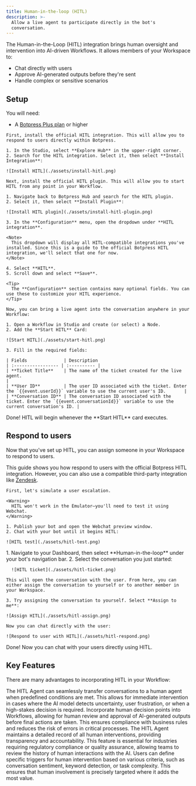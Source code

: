 ```yaml
---
title: Human-in-the-loop (HITL)
description: >-
  Allow a live agent to participate directly in the bot's
  conversation.
---
```


The Human-in-the-Loop (HITL) integration brings human oversight and intervention into AI-driven Workflows. It allows members of your Workspace to:

- Chat directly with users
- Approve AI-generated outputs before they're sent
- Handle complex or sensitive scenarios

## Setup

<Info>
  You will need:

  - A [Botpress Plus plan](https://botpress.com/pricing) or higher
</Info>

<Steps titleSize='h3'>
  <Step title="Install the HITL integration to your bot">

    First, install the official HITL integration. This will allow you to respond to users directly within Botpress.

    1. In the Studio, select **Explore Hub** in the upper-right corner.
    2. Search for the HITL integration. Select it, then select **Install Integration**:

    ![Install HITL](./assets/install-hitl.png)

  </Step>
  <Step title="Install the HITL plugin">

    Next, install the official HITL plugin. This will allow you to start HITL from any point in your Workflow.

    1. Navigate back to Botpress Hub and search for the HITL plugin.
    2. Select it, then select **Install Plugin**:

    ![Install HITL plugin](./assets/install-hitl-plugin.png)

    3. In the **Configuration** menu, open the dropdown under **HITL integration**.

    <Note>
      This dropdown will display all HITL-compatible integrations you've installed. Since this is a guide to the official Botpress HITL integration, we'll select that one for now.
    </Note>

    4. Select **HITL**.
    5. Scroll down and select **Save**.

    <Tip>
      The **Configuration** section contains many optional fields. You can use these to customize your HITL experience.
    </Tip>

  </Step>
  <Step title="Add the Start HITL card to your Workflow">

    Now, you can bring a live agent into the conversation anywhere in your Workflow:

    1. Open a Workflow in Studio and create (or select) a Node.
    2. Add the **Start HITL** Card:

    ![Start HITL](./assets/start-hitl.png)

    3. Fill in the required fields:

    | Fields              | Description
    | :----------------- | :---------- |
    | **Ticket Title**    | The name of the ticket created for the live agent.                                                                 |
    | **User ID**         | The user ID associated with the ticket. Enter the `{{event.userId}}` variable to use the current user's ID.       |
    | **Conversation ID** | The conversation ID associated with the ticket. Enter the `{{event.conversationId}}` variable to use the current conversation's ID. |

  </Step>
</Steps>

<Check>
  Done! HITL will begin whenever the **Start HITL** card executes.
</Check>

## Respond to users

Now that you've set up HITL, you can assign someone in your Workspace to respond to users.

<Note>

  This guide shows you how respond to users with the official Botpress HITL integration. However, you can also use a compatible third-party integration like [Zendesk](./zendesk).

</Note>

<Steps titleSize='h3'>
  <Step title="Publish and test your bot">

    First, let's simulate a user escalation.

    <Warning>
      HITL won't work in the Emulator—you'll need to test it using Webchat.
    </Warning>

    1. Publish your bot and open the Webchat preview window.
    2. Chat with your bot until it begins HITL:

    ![HITL test](./assets/hitl-test.png)
  </Step>
  <Step title="Assign the conversation">
    1. Navigate to your Dashboard, then select **Human-in-the-loop** under your bot's navigation bar.
    2. Select the conversation you just started:

      ![HITL ticket](./assets/hitl-ticket.png)

    This will open the conversation with the user. From here, you can either assign the conversation to yourself or to another member in your Workspace.

    3. Try assigning the conversation to yourself. Select **Assign to me**:

    ![Assign HITL](./assets/hitl-assign.png)

    Now you can chat directly with the user:

    ![Respond to user with HITL](./assets/hitl-respond.png)

  </Step>
</Steps>

<Check>
  Done! Now you can chat with your users directly using HITL.
</Check>

## Key Features

There are many advantages to incorporating HITL in your Workflow:

<AccordionGroup>
  <Accordion
    title="Real-Time Escalation"
  >
    The HITL Agent can seamlessly transfer conversations to a human agent when predefined conditions are met. This allows for immediate intervention in cases where the AI model detects uncertainty, user frustration, or when a high-stakes decision is required.
  </Accordion>
  <Accordion
    title="Decision Gates"
  >
    Incorporate human decision points into Workflows, allowing for human review and approval of AI-generated outputs before final actions are taken. This ensures compliance with business rules and reduces the risk of errors in critical processes.
  </Accordion>
  <Accordion
    title="Audit Trail and Logging"
  >
    The HITL Agent maintains a detailed record of all human interventions, providing transparency and accountability. This feature is essential for industries requiring regulatory compliance or quality assurance, allowing teams to review the history of human interactions with the AI.
  </Accordion>
  <Accordion
    title="Customizable Triggers"
  >
    Users can define specific triggers for human intervention based on various criteria, such as conversation sentiment, keyword detection, or task complexity. This ensures that human involvement is precisely targeted where it adds the most value.
  </Accordion>
</AccordionGroup>
